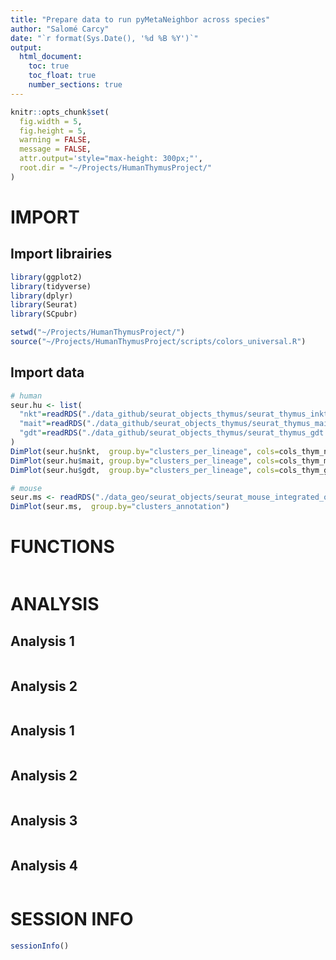 ```yaml
---
title: "Prepare data to run pyMetaNeighbor across species"
author: "Salomé Carcy"
date: "`r format(Sys.Date(), '%d %B %Y')`"
output:
  html_document:
    toc: true
    toc_float: true
    number_sections: true
---
```


```r
knitr::opts_chunk$set(
  fig.width = 5,
  fig.height = 5,
  warning = FALSE,
  message = FALSE,
  attr.output='style="max-height: 300px;"',
  root.dir = "~/Projects/HumanThymusProject/"
)
```


# IMPORT

## Import librairies
```r
library(ggplot2)
library(tidyverse)
library(dplyr)
library(Seurat)
library(SCpubr)

setwd("~/Projects/HumanThymusProject/")
source("~/Projects/HumanThymusProject/scripts/colors_universal.R")
```

## Import data
```r
# human
seur.hu <- list(
  "nkt"=readRDS("./data_github/seurat_objects_thymus/seurat_thymus_inkt.rds"),
  "mait"=readRDS("./data_github/seurat_objects_thymus/seurat_thymus_mait.rds"),
  "gdt"=readRDS("./data_github/seurat_objects_thymus/seurat_thymus_gdt.rds")
)
DimPlot(seur.hu$nkt,  group.by="clusters_per_lineage", cols=cols_thym_nkt)
DimPlot(seur.hu$mait, group.by="clusters_per_lineage", cols=cols_thym_mait)
DimPlot(seur.hu$gdt,  group.by="clusters_per_lineage", cols=cols_thym_gdt)

# mouse
seur.ms <- readRDS("./data_geo/seurat_objects/seurat_mouse_integrated_object_23_12_02.rds")
DimPlot(seur.ms,  group.by="clusters_annotation")
```




# FUNCTIONS
```r

```




# ANALYSIS

## Analysis 1
```r

```


## Analysis 2
```r

```

## Analysis 1
```r

```


## Analysis 2
```r

```

## Analysis 3
```r

```


## Analysis 4
```r

```




# SESSION INFO
```r
sessionInfo()
```


